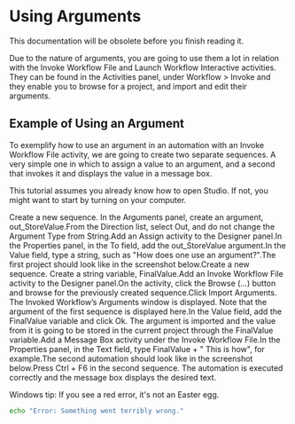 ﻿# Using Arguments

<Disclaimer>
This documentation will be obsolete before you finish reading it.
</Disclaimer>

Due to the nature of arguments, you are going to use them a lot in relation with the Invoke Workflow File and Launch Workflow Interactive activities. They can be found in the Activities panel, under Workflow > Invoke and they enable you to browse for a project, and import and edit their arguments.

## Example of Using an Argument

To exemplify how to use an argument in an automation with an Invoke Workflow File activity, we are going to create two separate sequences. A very simple one in which to assign a value to an argument, and a second that invokes it and displays the value in a message box.


<Warning>
This tutorial assumes you already know how to open Studio. If not, you might want to start by turning on your computer.
</Warning>

Create a new sequence.
In the Arguments panel, create an argument, out_StoreValue.From the Direction list, select Out, and do not change the Argument Type from String.Add an Assign activity to the Designer panel.In the Properties panel, in the To field, add the out_StoreValue argument.In the Value field, type a string, such as "How does one use an argument?".The first project should look like in the screenshot below.Create a new sequence.
Create a string variable, FinalValue.Add an Invoke Workflow File activity to the Designer panel.On the activity, click the Browse (…) button and browse for the previously created sequence.Click Import Arguments. The Invoked Workflow’s Arguments window is displayed. Note that the argument of the first sequence is displayed here.In the Value field, add the FinalValue variable and click Ok. The argument is imported and the value from it is going to be stored in the current project through the FinalValue variable.Add a Message Box activity under the Invoke Workflow File.In the Properties panel, in the Text field, type FinalValue + " This is how", for example.The second automation should look like in the screenshot below.Press Ctrl + F6 in the second sequence. The automation is executed correctly and the message box displays the desired text.

<Condition if="windows">
Windows tip: If you see a red error, it's not an Easter egg.
</Condition>


```bash
echo "Error: Something went terribly wrong."
```